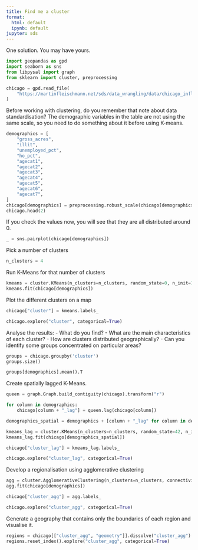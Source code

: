 ```yaml
---
title: Find me a cluster
format:
  html: default
  ipynb: default
jupyter: sds
---
```


One solution. You may have yours.

```python
import geopandas as gpd
import seaborn as sns
from libpysal import graph
from sklearn import cluster, preprocessing
```

```python
chicago = gpd.read_file(
    "https://martinfleischmann.net/sds/data_wrangling/data/chicago_influenza_1918.geojson"
)
```

Before working with clustering, do you remember that note about data standardisation? The demographic variables in the table are not using the same scale, so you need to do something about it before using K-means.

```python
demographics = [
    "gross_acres",
    "illit",
    "unemployed_pct",
    "ho_pct",
    "agecat1",
    "agecat2",
    "agecat3",
    "agecat4",
    "agecat5",
    "agecat6",
    "agecat7",
]
chicago[demographics] = preprocessing.robust_scale(chicago[demographics])
chicago.head(2)
```

If you check the values now, you will see that they are all distributed around 0.

```python
_ = sns.pairplot(chicago[demographics])
```

Pick a number of clusters

```python
n_clusters = 4
```

Run K-Means for that number of clusters

```python
kmeans = cluster.KMeans(n_clusters=n_clusters, random_state=0, n_init=1000)
kmeans.fit(chicago[demographics])
```

Plot the different clusters on a map

```python
chicago["cluster"] = kmeans.labels_

chicago.explore("cluster", categorical=True)
```

Analyse the results:
- What do you find?
- What are the main characteristics of each cluster?
- How are clusters distributed geographically?
- Can you identify some groups concentrated on particular areas?

```python
groups = chicago.groupby('cluster')
groups.size()
```

```python
groups[demographics].mean().T
```

Create spatially lagged K-Means.

```python
queen = graph.Graph.build_contiguity(chicago).transform("r")

for column in demographics:
    chicago[column + "_lag"] = queen.lag(chicago[column])

demographics_spatial = demographics + [column + "_lag" for column in demographics]

kmeans_lag = cluster.KMeans(n_clusters=n_clusters, random_state=42, n_init=1000)
kmeans_lag.fit(chicago[demographics_spatial])

chicago["cluster_lag"] = kmeans_lag.labels_

chicago.explore("cluster_lag", categorical=True)
```

Develop a regionalisation using agglomerative clustering

```python
agg = cluster.AgglomerativeClustering(n_clusters=n_clusters, connectivity=queen.sparse)
agg.fit(chicago[demographics])
```

```python
chicago["cluster_agg"] = agg.labels_

chicago.explore("cluster_agg", categorical=True)
```

Generate a geography that contains only the boundaries of each region and visualise it.

```python
regions = chicago[["cluster_agg", "geometry"]].dissolve("cluster_agg")
regions.reset_index().explore("cluster_agg", categorical=True)
```


